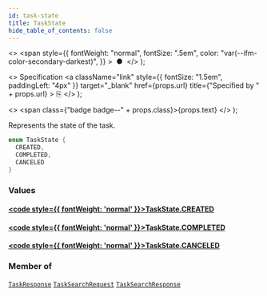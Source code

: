```yaml
---
id: task-state
title: TaskState
hide_table_of_contents: false
---
```


  <>
    <span
      style={{
        fontWeight: "normal",
        fontSize: ".5em",
        color: "var(--ifm-color-secondary-darkest)",
      }}
    >
      &nbsp;●&nbsp;
    </span>
  </>
);

  <>
    Specification
    <a
      className="link"
      style={{ fontSize: "1.5em", paddingLeft: "4px" }}
      target="_blank"
      href={props.url}
      title={"Specified by " + props.url}
    >
      ⎘
    </a>
  </>
);

  <>
    <span class={"badge badge--" + props.class}>{props.text}</span>
  </>
);

Represents the state of the task.

```java
enum TaskState {
  CREATED,
  COMPLETED,
  CANCELED
}
```

### Values

#### [<code style={{ fontWeight: 'normal' }}>TaskState.<b>CREATED</b></code>](#)

>

#### [<code style={{ fontWeight: 'normal' }}>TaskState.<b>COMPLETED</b></code>](#)

>

#### [<code style={{ fontWeight: 'normal' }}>TaskState.<b>CANCELED</b></code>](#)

>

### Member of

[`TaskResponse`](../responses/task-response.mdx) <Badge class="secondary" text="object"/> <Bullet />
[`TaskSearchRequest`](../requests/task-search-request.mdx) <Badge class="secondary" text="object"/> <Bullet />
[`TaskSearchResponse`](../responses/task-search-response.mdx) <Badge class="secondary" text="object"/>
